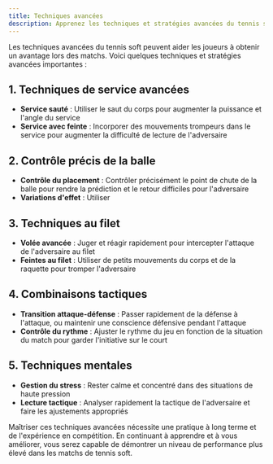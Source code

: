 ```yaml
---
title: Techniques avancées
description: Apprenez les techniques et stratégies avancées du tennis soft
---
```


Les techniques avancées du tennis soft peuvent aider les joueurs à obtenir un avantage lors des matchs. Voici quelques techniques et stratégies avancées importantes :

## 1. Techniques de service avancées

- **Service sauté** : Utiliser le saut du corps pour augmenter la puissance et l'angle du service
- **Service avec feinte** : Incorporer des mouvements trompeurs dans le service pour augmenter la difficulté de lecture de l'adversaire

## 2. Contrôle précis de la balle

- **Contrôle du placement** : Contrôler précisément le point de chute de la balle pour rendre la prédiction et le retour difficiles pour l'adversaire
- **Variations d'effet** : Utiliser

## 3. Techniques au filet

- **Volée avancée** : Juger et réagir rapidement pour intercepter l'attaque de l'adversaire au filet
- **Feintes au filet** : Utiliser de petits mouvements du corps et de la raquette pour tromper l'adversaire

## 4. Combinaisons tactiques

- **Transition attaque-défense** : Passer rapidement de la défense à l'attaque, ou maintenir une conscience défensive pendant l'attaque
- **Contrôle du rythme** : Ajuster le rythme du jeu en fonction de la situation du match pour garder l'initiative sur le court

## 5. Techniques mentales

- **Gestion du stress** : Rester calme et concentré dans des situations de haute pression
- **Lecture tactique** : Analyser rapidement la tactique de l'adversaire et faire les ajustements appropriés

Maîtriser ces techniques avancées nécessite une pratique à long terme et de l'expérience en compétition. En continuant à apprendre et à vous améliorer, vous serez capable de démontrer un niveau de performance plus élevé dans les matchs de tennis soft.

